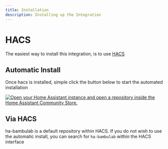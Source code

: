 ```yaml
---
title: Installation
description: Installing up the Integration
---
```


# HACS

The easiest way to install this integration, is to use [HACS](https://www.hacs.xyz/)

## Automatic Install
Once hacs is installed, simple click the button below to start the automated installation

[![Open your Home Assistant instance and open a repository inside the Home Assistant Community Store.](https://my.home-assistant.io/badges/hacs_repository.svg)](https://my.home-assistant.io/redirect/hacs_repository/?owner=greghesp&repository=ha-bambulab&category=Integration)

## Via HACS

ha-bambulab is a default repository within HACS.  If you do not wish to use the automatic install, you can search for `ha-bambulab` within the HACS interface